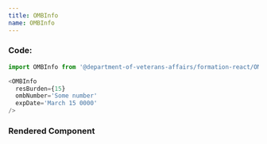 ```yaml
---
title: OMBInfo
name: OMBInfo
---
```



### Code:

```javascript
import OMBInfo from '@department-of-veterans-affairs/formation-react/OMBInfo'

<OMBInfo
  resBurden={15}
  ombNumber='Some number'
  expDate='March 15 0000'
/>
```

### Rendered Component

<div className="site-c-reactcomp__rendered">
  <OMBInfo
    resBurden={15}
    ombNumber='Some number'
    expDate='March 15 0000'
  />
</div>
